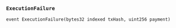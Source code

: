 ### `ExecutionFailure`
```solidity
event ExecutionFailure(bytes32 indexed txHash, uint256 payment)
```


